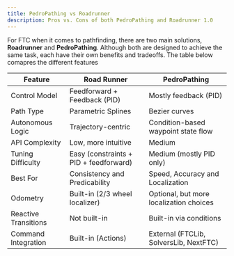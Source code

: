 ```yaml
---
title: PedroPathing vs Roadrunner
description: Pros vs. Cons of both PedroPathing and Roadrunner 1.0
---
```


For FTC when it comes to pathfinding, there are two main solutions, **Roadrunner** and **PedroPathing**.
Although both are designed to achieve the same task, each have their own benefits and tradeoffs. The table
below comapres the different features

| Feature | **Road Runner** | **PedroPathing** |
|---------|------------------|------------------|
| Control Model | Feedforward + Feedback (PID) | Mostly feedback (PID) |
| Path Type | Parametric Splines | Bezier curves |
| Autonomous Logic | Trajectory-centric | Condition-based waypoint state flow |
| API Complexity | Low, more intuitive | Medium |
| Tuning Difficulty | Easy (constraints + PID + feedforward) | Medium (mostly PID only) |
| Best For | Consistency and Predicability | Speed, Accuracy and Localization |
| Odometry | Built-in (2/3 wheel localizer) | Optional, but more localization choices |
| Reactive Transitions | Not built-in | Built-in via conditions |
| Command Integration | Built-in (Actions) | External (FTCLib, SolversLib, NextFTC) |